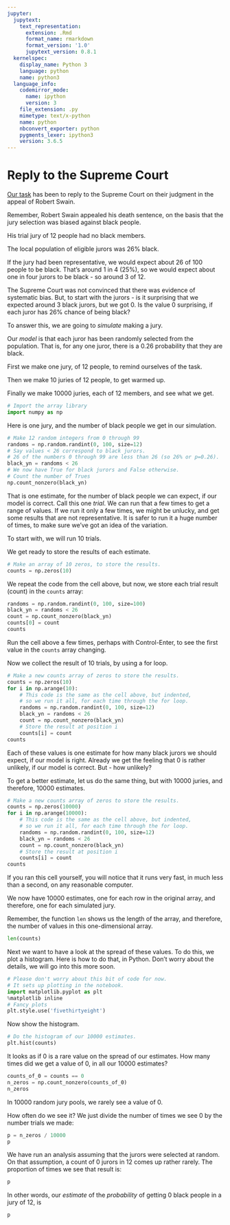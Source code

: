 ```yaml
---
jupyter:
  jupytext:
    text_representation:
      extension: .Rmd
      format_name: rmarkdown
      format_version: '1.0'
      jupytext_version: 0.8.1
  kernelspec:
    display_name: Python 3
    language: python
    name: python3
  language_info:
    codemirror_mode:
      name: ipython
      version: 3
    file_extension: .py
    mimetype: text/x-python
    name: python
    nbconvert_exporter: python
    pygments_lexer: ipython3
    version: 3.6.5
---
```


# Reply to the Supreme Court

[Our task](../code-basics/sampling_problem) has been to reply to the Supreme
Court on their judgment in the appeal of Robert Swain.


Remember, Robert Swain appealed his death sentence, on the basis that the jury
selection was biased against black people.


His trial jury of 12 people had no black members.

The local population of eligible jurors was 26% black. 

If the jury had been representative, we would expect about 26 of 100 people to
be black.  That's around 1 in 4 (25%), so we would expect about one in four
jurors to be black - so around 3 of 12.

The Supreme Court was not convinced that there was evidence of systematic bias.  But, to start with the jurors - is it surprising that we expected around 3 black jurors, but we got 0.  Is the value 0 surprising, if each juror has 26% chance of being black?


To answer this, we are going to *simulate* making a jury.

Our *model* is that each juror has been randomly selected from the population.
That is, for any one juror, there is a 0.26 probability that they are black.

First we make one jury, of 12 people, to remind ourselves of the task.

Then we make 10 juries of 12 people, to get warmed up.

Finally we make 10000 juries, each of 12 members, and see what we get.

```python
# Import the array library
import numpy as np
```

Here is one jury, and the number of black people we get in our simulation.

```python
# Make 12 random integers from 0 through 99
randoms = np.random.randint(0, 100, size=12)
# Say values < 26 correspond to black jurors.
# 26 of the numbers 0 through 99 are less than 26 (so 26% or p=0.26).
black_yn = randoms < 26
# We now have True for black jurors and False otherwise.
# Count the number of Trues
np.count_nonzero(black_yn)
```

That is one estimate, for the number of black people we can expect, if our
model is correct.  Call this one *trial*. We can run that a few times to get a
range of values.   If we run it only a few times, we might be unlucky, and get
some results that are not representative.  It is safer to run it a huge number
of times, to make sure we've got an idea of the variation.


To start with, we will run 10 trials.

We get ready to store the results of each estimate.

```python
# Make an array of 10 zeros, to store the results.
counts = np.zeros(10)
```

We repeat the code from the cell above, but now, we store each trial result
(count) in the `counts` array:

```python
randoms = np.random.randint(0, 100, size=100)
black_yn = randoms < 26
count = np.count_nonzero(black_yn)
counts[0] = count
counts
```

Run the cell above a few times, perhaps with Control-Enter, to see the first value in the `counts` array changing.


Now we collect the result of 10 trials, by using a for loop.


```python
# Make a new counts array of zeros to store the results.
counts = np.zeros(10)
for i in np.arange(10):
    # This code is the same as the cell above, but indented,
    # so we run it all, for each time through the for loop.
    randoms = np.random.randint(0, 100, size=12)
    black_yn = randoms < 26
    count = np.count_nonzero(black_yn)
    # Store the result at position i
    counts[i] = count
counts
```

Each of these values is one estimate for how many black jurors we should
expect, if our model is right.  Already we get the feeling that 0 is rather
unlikely, if our model is correct.  But - how unlikely?


To get a better estimate, let us do the same thing, but with 10000 juries, and
therefore, 10000 estimates.

```python
# Make a new counts array of zeros to store the results.
counts = np.zeros(10000)
for i in np.arange(10000):
    # This code is the same as the cell above, but indented,
    # so we run it all, for each time through the for loop.
    randoms = np.random.randint(0, 100, size=12)
    black_yn = randoms < 26
    count = np.count_nonzero(black_yn)
    # Store the result at position i
    counts[i] = count
counts
```

If you ran this cell yourself, you will notice that it runs very fast, in much
less than a second, on any reasonable computer.


We now have 10000 estimates, one for each row in the original array, and
therefore, one for each simulated jury.

Remember, the function `len` shows us the length of the array, and therefore,
the number of values in this one-dimensional array.

```python
len(counts)
```

Next we want to have a look at the spread of these values.  To do this, we plot
a histogram.  Here is how to do that, in Python.  Don't worry about the details, we will go into this more soon.

```python
# Please don't worry about this bit of code for now.
# It sets up plotting in the notebook.
import matplotlib.pyplot as plt
%matplotlib inline
# Fancy plots
plt.style.use('fivethirtyeight')
```

Now show the histogram.

```python
# Do the histogram of our 10000 estimates.
plt.hist(counts)
```

It looks as if 0 is a rare value on the spread of our estimates.  How many
times did we get a value of 0, in all our 10000 estimates?

```python
counts_of_0 = counts == 0
n_zeros = np.count_nonzero(counts_of_0)
n_zeros
```

In 10000 random jury pools, we rarely see a value of 0.

How often do we see it?  We just divide the number of times we see 0 by the number trials we made:

```python
p = n_zeros / 10000
p
```

We have run an analysis assuming that the jurors were selected at random.  On
that assumption, a count of 0 jurors in 12 comes up rather rarely.  The proportion of times we see that result is:

```python
p
```

In other words, our *estimate* of the *probability* of getting 0 black people
in a jury of 12, is

```python
p
```
